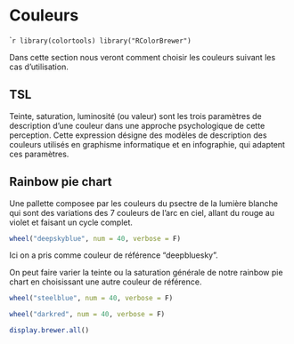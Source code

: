 # Couleurs

````r
library(colortools)
library("RColorBrewer")
```

Dans cette section nous veront comment choisir les couleurs suivant les cas d'utilisation.

## TSL
Teinte, saturation, luminosité (ou valeur) sont les trois paramètres de description d'une couleur dans une approche psychologique de cette perception. 
Cette expression désigne des modèles de description des couleurs utilisés en graphisme informatique et en infographie, qui adaptent ces paramètres. 

## Rainbow pie chart

Une pallette composee par les couleurs du psectre de la lumière blanche qui sont des variations des 7 couleurs de l'arc en ciel, allant du rouge au violet et faisant un cycle complet.

```r
wheel("deepskyblue", num = 40, verbose = F)
```

Ici on a pris comme couleur de référence "deepbluesky".

On peut faire varier la teinte ou la saturation générale de notre rainbow pie chart en choisissant une autre couleur de référence.

```r
wheel("steelblue", num = 40, verbose = F)
```

```r
wheel("darkred", num = 40, verbose = F)
```

```r
display.brewer.all()
```
